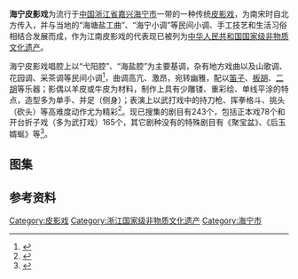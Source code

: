{{中国非物质文化遗产
|图片 = [[File:Characters_of_Haining_Shadow_play_01_2014-08.JPG|220px]]<br/>海宁皮影戏影偶-孙悟空
|名称 = 皮影戏<br /><small>海宁皮影戏</small>
|序号 = 235
|编号项目 = Ⅳ—91
|分类 = 传统戏剧
|申报地区或单位 = [[浙江省|浙江省]][[海宁市|海宁市]]
|登录时间 = 2006年5月
|省区市 = 浙江
}}

'''海宁皮影戏'''为流行于[[中国|中国]][[浙江省|浙江省]][[嘉兴|嘉兴]][[海宁市|海宁市]]一带的一种传统[[皮影戏|皮影戏]]，为南宋时自北方传入，并与当地的“海塘盐工曲”、“海宁小调”等民间小调、手工技艺和生活习俗相结合发展而成，作为江南皮影戏的代表现已被列为[[中国国家级非物质文化遗产列表|中华人民共和国国家级非物质文化遗产]]。

海宁皮影戏唱腔上以“弋阳腔”、“海盐腔”为主要基调，杂有地方戏曲以及山歌调、花园调、采茶调等民间小调<ref>{{cite web|url=http://www.zjwh.gov.cn/www/dtxx/2007-12-04/33148.htm|title=《海宁皮影戏》|accessdate=2014-10-12|work=|publisher=浙江省文化厅|archive-url=https://web.archive.org/web/20141018024242/http://www.zjwh.gov.cn/www/dtxx/2007-12-04/33148.htm|archive-date=2014-10-18|dead-url=yes}}</ref>，曲调高亢、激昂，宛转幽雅，配以[[笛子|笛子]]、[[板胡|板胡]]、[[二胡|二胡]]等乐器；影偶以羊皮或牛皮为材料，制作上具有少雕镂、重彩绘、单线平涂的特点，造型多为单手、并足（侧身）；表演上以武打戏中的持刀枪、挥拳格斗、挑头（砍头）等高难度动作尤为精彩<ref>{{cite web|url=http://www.zjhnwb.com/QY/ShowContent_562.htm|title=《海宁皮影戏》|accessdate=2014-10-12|work=|publisher=海宁文化遗产保护网|archive-date=2014-10-16|archive-url=https://web.archive.org/web/20141016221418/http://www.zjhnwb.com/QY/ShowContent_562.htm|dead-url=yes}}</ref>。现已搜集的剧目有243个，包括正本戏78个和开台折子戏（多为武打戏）165个，其它剧种没有的特殊剧目有《聚宝盆》、《后玉婿蜒》等<ref>{{cite web|url=http://www.hangzhou.com.cn/20060801/ca1180946.htm|title=《海宁皮影戏》|accessdate=2014-10-12|work=|publisher=杭州网|archive-url=https://web.archive.org/web/20150924024904/http://www.hangzhou.com.cn/20060801/ca1180946.htm|archive-date=2015-09-24|dead-url=yes}}</ref>。

==图集==
{{gallery
|File:Characters of Haining Shadow play 05 2014-08.JPG|海宁皮影戏影偶-二郎神
|File:Characters of Haining Shadow play 06 2014-08.JPG|海宁皮影戏影偶-哪吒
|File:Characters of Haining Shadow play 07 2014-08.JPG|海宁皮影戏影偶-托塔天王和太上老君
}}
==参考资料==
{{reflist|2}}
{{DEFAULTSORT:H}}
{{commons category|Haining Shadow play}}
[[Category:皮影戏|Category:皮影戏]]
[[Category:浙江国家级非物质文化遗产|Category:浙江国家级非物质文化遗产]]
[[Category:海宁市|Category:海宁市]]